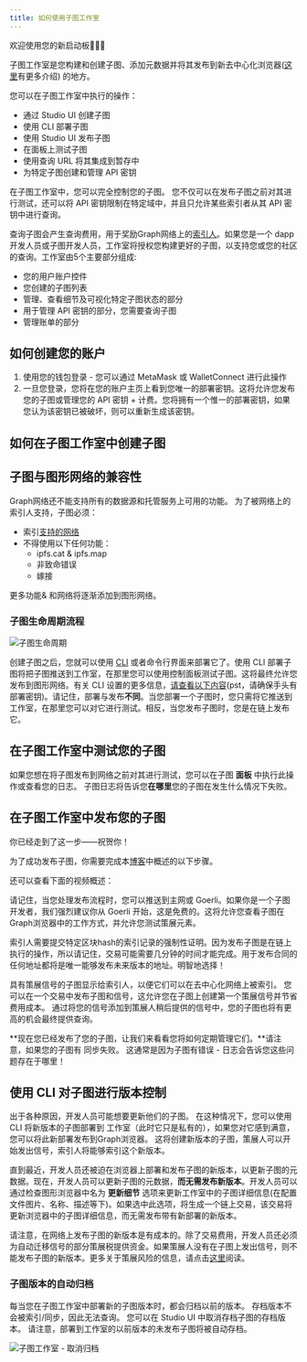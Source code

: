 ```yaml
---
title: 如何使用子图工作室
---
```


欢迎使用您的新启动板👩🏽‍🚀

子图工作室是您构建和创建子图、添加元数据并将其发布到新去中心化浏览器([这里](/network/explorer)有更多介绍) 的地方。

您可以在子图工作室中执行的操作：

- 通过 Studio UI 创建子图
- 使用 CLI 部署子图
- 使用 Studio UI 发布子图
- 在面板上测试子图
- 使用查询 URL 将其集成到暂存中
- 为特定子图创建和管理 API 密钥

在子图工作室中，您可以完全控制您的子图。 您不仅可以在发布子图之前对其进行测试，还可以将 API 密钥限制在特定域中，并且只允许某些索引者从其 API 密钥中进行查询。

查询子图会产生查询费用，用于奖励Graph网络上的[索引人](/network/indexing)。如果您是一个 dapp 开发人员或子图开发人员，工作室将授权您构建更好的子图，以支持您或您的社区的查询。工作室由5个主要部分组成:

- 您的用户账户控件
- 您创建的子图列表
- 管理、查看细节及可视化特定子图状态的部分
- 用于管理 API 密钥的部分，您需要查询子图
- 管理账单的部分

## 如何创建您的账户

1. 使用您的钱包登录 - 您可以通过 MetaMask 或 WalletConnect 进行此操作
1. 一旦您登录，您将在您的账户主页上看到您唯一的部署密钥。这将允许您发布您的子图或管理您的 API 密钥 + 计费。您将拥有一个惟一的部署密钥，如果您认为该密钥已被破坏，则可以重新生成该密钥。

## 如何在子图工作室中创建子图

<VideoEmbed youtube="nGIFuC69bSA" />

## 子图与图形网络的兼容性

Graph网络还不能支持所有的数据源和托管服务上可用的功能。 为了被网络上的索引人支持，子图必须：

- 索引[支持的网络](/developing/supported-networks)
- 不得使用以下任何功能：
  - ipfs.cat & ipfs.map
  - 非致命错误
  - 嫁接

更多功能& 和网络将逐渐添加到图形网络。

### 子图生命周期流程

![子图生命周期](/img/subgraph-lifecycle.png)

创建子图之后，您就可以使用 [CLI](https://github.com/graphprotocol/graph-cli) 或者命令行界面来部署它了。使用 CLI 部署子图将把子图推送到工作室，在那里您可以使用控制面板测试子图。这将最终允许您发布到图形网络。有关 CLI 设置的更多信息，[请查看以下内容](/developing/defining-a-subgraph#install-the-graph-cli)(pst，请确保手头有部署密钥)。请记住，部署与发布**不同**。当您部署一个子图时，您只需将它推送到工作室，在那里您可以对它进行测试。相反，当您发布子图时，您是在链上发布它。

## 在子图工作室中测试您的子图

如果您想在将子图发布到网络之前对其进行测试，您可以在子图 **面板** 中执行此操作或查看您的日志。 子图日志将告诉您**在哪里**您的子图在发生什么情况下失败。

## 在子图工作室中发布您的子图

你已经走到了这一步——祝贺你！

为了成功发布子图，你需要完成本[博客](https://thegraph.com/blog/building-with-subgraph-studio)中概述的以下步骤。

还可以查看下面的视频概述：

<VideoEmbed youtube="HfDgC2oNnwo" />

请记住，当您处理发布流程时，您可以推送到主网或 Goerli。如果你是一个子图开发者，我们强烈建议你从 Goerli 开始，这是免费的。这将允许您查看子图在 Graph浏览器中的工作方式，并允许您测试策展元素。

索引人需要提交特定区块hash的索引记录的强制性证明。因为发布子图是在链上执行的操作，所以请记住，交易可能需要几分钟的时间才能完成。用于发布合同的任何地址都将是唯一能够发布未来版本的地址。明智地选择！

具有策展信号的子图显示给索引人，以便它们可以在去中心化网络上被索引。 您可以在一个交易中发布子图和信号，这允许您在子图上创建第一个策展信号并节省费用成本。 通过将您的信号添加到策展人稍后提供的信号中，您的子图也将有更高的机会最终提供查询。

**现在您已经发布了您的子图，让我们来看看您将如何定期管理它们。**请注意，如果您的子图有 同步失败。 这通常是因为子图有错误 - 日志会告诉您这些问题存在于哪里！

## 使用 CLI 对子图进行版本控制

出于各种原因，开发人员可能想要更新他们的子图。 在这种情况下，您可以使用 CLI 将新版本的子图部署到 工作室（此时它只是私有的），如果您对它感到满意，您可以将此新部署发布到Graph浏览器。 这将创建新版本的子图，策展人可以开始发出信号，索引人将能够索引这个新版本。

直到最近，开发人员还被迫在浏览器上部署和发布子图的新版本，以更新子图的元数据。现在，开发人员可以更新子图的元数据，**而无需发布新版本**。开发人员可以通过检查图形浏览器中名为 **更新细节** 选项来更新工作室中的子图详细信息(在配置文件图片、名称、描述等下)。如果选中此选项，将生成一个链上交易，该交易将更新浏览器中的子图详细信息，而无需发布带有新部署的新版本。

请注意，在网络上发布子图的新版本是有成本的。除了交易费用，开发人员还必须为自动迁移信号的部分策展税提供资金。如果策展人没有在子图上发出信号，则不能发布子图的新版本。更多关于策展风险的信息，请点击[这里](/network/curating)阅读。

### 子图版本的自动归档

每当您在子图工作室中部署新的子图版本时，都会归档以前的版本。 存档版本不会被索引/同步，因此无法查询。 您可以在 Studio UI 中取消存档子图的存档版本。 请注意，部署到工作室的以前版本的未发布子图将被自动存档。

![子图工作室 - 取消归档](/img/Unarchive.png)

